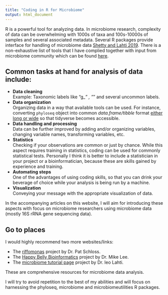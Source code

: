 ```yaml
---
title: "Coding in R for Microbiome"
output: html_document
---
```








R is a powerful tool for analyzing data. In microbiome research, complexity of data can be overwhelming with 1000s of taxa and 100s-10000s of samples and several associated metadata. Several R packages provide interface for handling of microbiome data [Shetty and Lahti 2019](https://www.ias.ac.in/public/Volumes/jbsc/044/05/0115.pdf). There is a non-exhaustive list of tools that I have complied together with input from microbiome community which can be found [here](https://microsud.github.io/Tools-Microbiome-Analysis/).   

## Common tasks at hand for analysis of data include:  

* __Data cleaning__  
  Example: Taxonomic labels like "g__" , "<empty>_" and several uncommon labels.  
* __Data organization__  
  Organizing data in a way that available tools can be used. For instance, converting `phyloseq` object into common *data.frame/tibble* format [either long or wide](https://tidyr.tidyverse.org/) so that tidyverse becomes accessible.  
* __Data handling and processing__  
  Data can be further improved by adding and/or organizing variables, changing variable names,
  transforming variables, etc.  
* __Statistics__  
  Checking if your observations are common or just by chance. While this aspect requires training in statistics, coding can be used for commonly statistical tests. Personally I think it is better to include a statistician in your project or a bioinformatician, because these are skills gained by experience and training.     
* __Automating steps__  
  One of the advantages of using coding skills, so that you can drink your beverage of choice while your analysis is being run by a machine.  
* __Visualization__  
  Conveying your message with the appropriate visualization of data.  
  
In the accompanying articles on this website, I will aim for introducing these aspects with focus on microbiome researchers using microbiome data (mostly 16S rRNA gene sequencing data).  

## Go to places  
I would highly recommend two more websites/links:   

* The [riffomonas](http://www.riffomonas.org/minimalR/) project by Dr. Pat Schloss.    
* The [Happy Belly Bioinformatics](https://astrobiomike.github.io/) project by Dr. Mike Lee.  
* The [microbiome tutorial page](https://microbiome.github.io/tutorials/) project by Dr. leo Lahti.   

These are comprehensive resources for microbiome data analysis.  

I will try to avoid repetition to the best of my abilities and will focus on harnessing the phyloseq, microbiome and microbiomeutilities R packages. 
  
  
  
  
  

